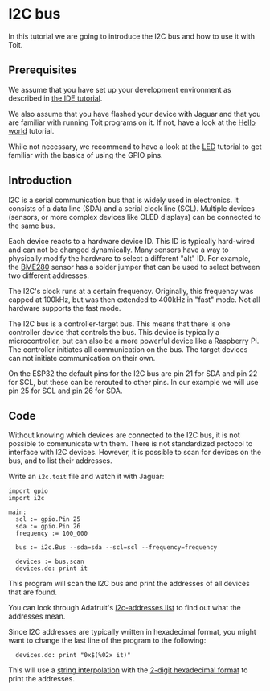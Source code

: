 # I2C bus
In this tutorial we are going to introduce the I2C bus and how to use it with Toit.

## Prerequisites
We assume that you have set up your development environment as described
in [the IDE tutorial](../../setup/ide).

We also assume that you have flashed your device with Jaguar and that
you are familiar with running Toit programs on it.
If not, have a look at the [Hello world](../../setup/firstprogram) tutorial.

While not necessary, we recommend to have a look at the [LED](../led)
tutorial to get familiar with the basics of using the GPIO pins.

## Introduction
I2C is a serial communication bus that is widely used in electronics. It
consists of a data line (SDA) and a serial clock line (SCL). Multiple devices
(sensors, or more complex devices like OLED displays) can be connected
to the same bus.

Each device reacts to a hardware device ID. This ID is typically hard-wired
and can not be changed dynamically. Many sensors have a way to physically
modify the hardware to select a different "alt" ID. For example,
the [BME280](https://www.bosch-sensortec.com/products/environmental-sensors/humidity-sensors-bme280/)
sensor has a solder jumper that can be used to select between two different
addresses.

The I2C's clock runs at a certain frequency. Originally, this frequency was
capped at 100kHz, but was then extended to 400kHz in "fast" mode. Not all
hardware supports the fast mode.

The I2C bus is a controller-target bus. This means that there is one controller
device that controls the bus. This device is typically a microcontroller, but
can also be a more powerful device like a Raspberry Pi. The controller
initiates all communication on the bus. The target devices can not initiate
communication on their own.

On the ESP32 the default pins for the I2C bus are pin 21 for SDA and pin 22
for SCL, but these can be rerouted to other pins. In our example we will use
pin 25 for SCL and pin 26 for SDA.

## Code
Without knowing which devices are connected to the I2C bus, it is not possible
to communicate with them. There is not standardized protocol to interface
with I2C devices. However, it is possible to scan for devices on the bus,
and to list their addresses.

Write an `i2c.toit` file and watch it with Jaguar:

```toit
import gpio
import i2c

main:
  scl := gpio.Pin 25
  sda := gpio.Pin 26
  frequency := 100_000

  bus := i2c.Bus --sda=sda --scl=scl --frequency=frequency

  devices := bus.scan
  devices.do: print it
```

This program will scan the I2C bus and print the addresses of all devices
that are found.

You can look through Adafruit's
[i2c-addresses list](https://learn.adafruit.com/i2c-addresses/the-list)
to find out what the addresses mean.

Since I2C addresses are typically written in hexadecimal format, you
might want to change the last line of the program to the following:
```toit
  devices.do: print "0x$(%02x it)"
```

This will use a [string interpolation](../../language/strings#string-interpolation)
with the
[2-digit hexadecimal format](https://libs.toit.io/core/class-string#format(2%2C0%2C0%2C))
to print the addresses.

